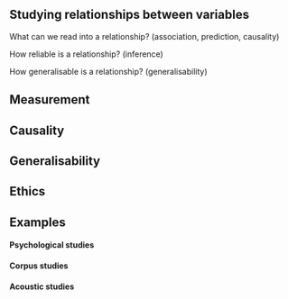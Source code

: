 ## Studying relationships between variables

What can we read into a relationship? (association, prediction, causality)

How reliable is a relationship? (inference)

How generalisable is a relationship? (generalisability)

## Measurement

## Causality

## Generalisability

## Ethics

## Examples

#### Psychological studies

#### Corpus studies

#### Acoustic studies

